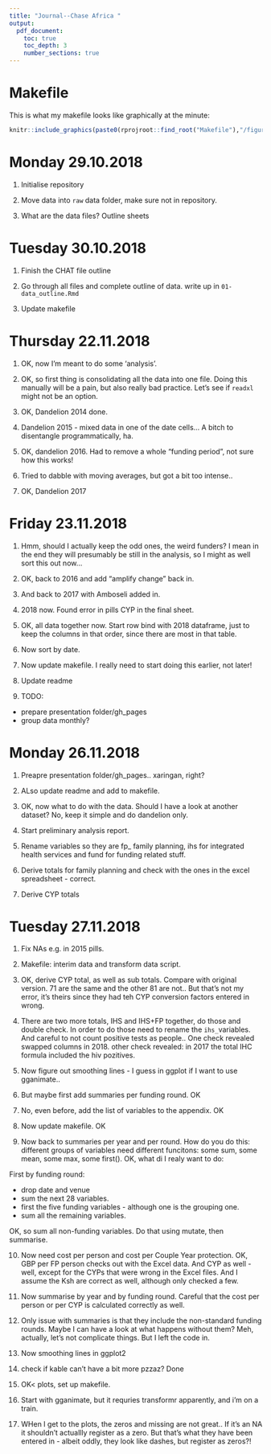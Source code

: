 ```yaml
---
title: "Journal--Chase Africa "
output:
  pdf_document:
    toc: true
    toc_depth: 3
    number_sections: true
---
```

# Makefile

This is what my makefile looks like graphically at the minute:

```r
knitr::include_graphics(paste0(rprojroot::find_root("Makefile"),"/figures/make.png"))
```

# Monday 29.10.2018

1. Initialise repository

2. Move data into `raw` data folder, make sure not in repository. 

3. What are the data files? Outline sheets

# Tuesday 30.10.2018

1. Finish the CHAT file outline

2. Go through all files and complete outline of data. write up in `01-data_outline.Rmd`

3. Update makefile

# Thursday 22.11.2018

1. OK, now I'm meant to do some 'analysis'. 

2. OK, so first thing is consolidating all the data into one file. Doing this manually will be a pain, but also really bad practice. Let's see if `readxl` might not be an option.

3. OK, Dandelion 2014 done. 

4. Dandelion 2015 - mixed data in one of the date cells... A bitch to disentangle programmatically, ha. 

5. OK, dandelion 2016. Had to remove a whole "funding period", not sure how this works!

6. Tried to dabble with moving averages, but got a bit too intense..

7. OK, Dandelion 2017

# Friday 23.11.2018

1. Hmm, should I actually keep the odd ones, the weird funders? I mean in the end they will presumably be still in the analysis, so I might as well sort this out now...

2. OK, back to 2016 and add "amplify change" back in. 

3. And back to 2017 with Amboseli added in. 

4. 2018 now. Found error in pills CYP in the final sheet. 

5. OK, all data together now. Start row bind with 2018 dataframe, just to keep the columns in that order, since there are most in that table. 

6. Now sort by date. 

7. Now update makefile. I really need to start doing this earlier, not later!

8. Update readme

9. TODO:

* prepare presentation folder/gh_pages
* group data monthly?

# Monday 26.11.2018

1. Preapre presentation folder/gh_pages.. xaringan, right?

2. ALso update readme and add to makefile.

3. OK, now what to do with the data. Should I have a look at another dataset? No, keep it simple and do dandelion only.

4. Start preliminary analysis report. 

5. Rename variables so they are fp_ family planning, ihs for integrated health services and fund for funding related stuff. 

6. Derive totals for family planning and check with the ones in the excel spreadsheet - correct. 

7. Derive CYP totals 

# Tuesday 27.11.2018

1. Fix NAs e.g. in 2015 pills. 

2. Makefile: interim data and transform data script. 

3. OK, derive CYP total, as well as sub totals. Compare with original version. 71 are the same and the other 81 are not.. But that's not my error, it's theirs since they had teh CYP conversion factors entered in wrong. 

4. There are two more totals, IHS and IHS+FP together, do those and double check. In order to do those need to rename the `ihs_`variables. And careful to not count positive tests as people.. One check revealed swapped columns in 2018. other check revealed: in 2017 the total IHC formula included the hiv pozitives. 

5. Now figure out smoothing lines - I guess in ggplot if I want to use gganimate..

6. But maybe first add summaries per funding round. OK

7. No, even before, add the list of variables to the appendix. OK

8. Now update makefile. OK

9. Now back to summaries per year and per round. How do you do this: different groups of variables need different funcitons: some sum, some mean, some max, some first(). OK, what di I realy want to do:

First by funding round:

* drop date and venue
* sum the next 28 variables. 
* first the five funding variables - although one is the grouping one. 
* sum all the remaining variables. 

OK, so sum all non-funding variables. Do that using mutate, then summarise. 

10. Now need cost per person and cost per Couple Year protection. OK, GBP per FP person checks out with the Excel data. And CYP as well - well, except for the CYPs that were wrong in the Excel files. And I assume the Ksh are correct as well, although only checked a few. 

11. Now summarise by year and by funding round. Careful that the cost per person or per CYP is calculated correctly as well. 

12. Only issue with summaries is that they include the non-standard funding rounds. Maybe I can have a look at what happens without them? Meh, actually, let's not complicate things. But I left the code in. 

13. Now smoothing lines in ggplot2

14. check if kable can't have a bit more pzzaz? Done

15. OK< plots, set up makefile. 

16. Start with gganimate, but it requries transformr apparently, and i'm on a train. 

17. WHen I get to the plots, the zeros and missing are not great.. If it's an NA it shouldn't actuallly register as a zero. But that's what they have been entered in - albeit oddly, they look like dashes, but register as zeros?!

